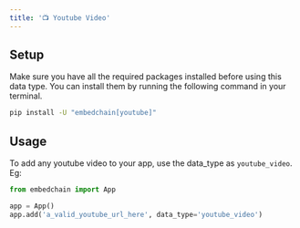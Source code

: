 ```yaml
---
title: '📺 Youtube Video'
---
```


## Setup

Make sure you have all the required packages installed before using this data type. You can install them by running the following command in your terminal.

```bash
pip install -U "embedchain[youtube]"
```

## Usage

To add any youtube video to your app, use the data_type as `youtube_video`. Eg:

```python
from embedchain import App

app = App()
app.add('a_valid_youtube_url_here', data_type='youtube_video')
```
